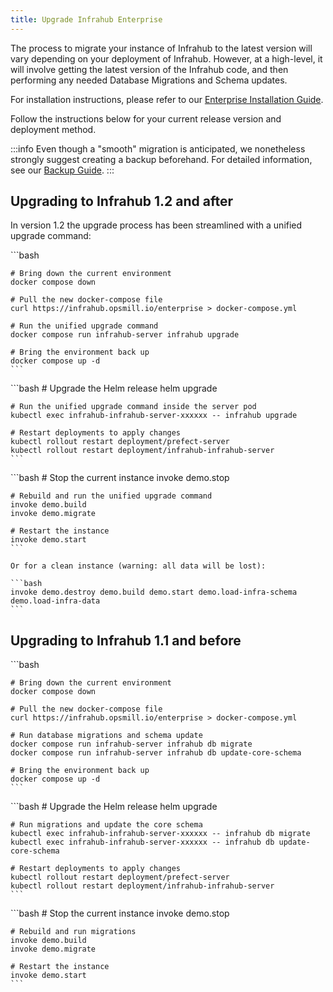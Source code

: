 ```yaml
---
title: Upgrade Infrahub Enterprise
---
```



The process to migrate your instance of Infrahub to the latest version will vary depending on your deployment of Infrahub.
However, at a high-level, it will involve getting the latest version of the Infrahub code, and then performing any needed Database Migrations and Schema updates.

For installation instructions, please refer to our [Enterprise Installation Guide](./installation-enterprise).

Follow the instructions below for your current release version and deployment method.

:::info
Even though a "smooth" migration is anticipated, we nonetheless strongly suggest creating a backup beforehand.
For detailed information, see our [Backup Guide](./database-backup).
:::

## Upgrading to Infrahub 1.2 and after

In version 1.2 the upgrade process has been streamlined with a unified upgrade command:

<Tabs>
  <TabItem value="docker" label="Docker" default>
    ```bash

    # Bring down the current environment
    docker compose down

    # Pull the new docker-compose file
    curl https://infrahub.opsmill.io/enterprise > docker-compose.yml

    # Run the unified upgrade command
    docker compose run infrahub-server infrahub upgrade

    # Bring the environment back up
    docker compose up -d
    ```
  </TabItem>
  <TabItem value="helm" label="Helm">
    ```bash
    # Upgrade the Helm release
    helm upgrade

    # Run the unified upgrade command inside the server pod
    kubectl exec infrahub-infrahub-server-xxxxxx -- infrahub upgrade

    # Restart deployments to apply changes
    kubectl rollout restart deployment/prefect-server
    kubectl rollout restart deployment/infrahub-infrahub-server
    ```
  </TabItem>
  <TabItem value="devdemo" label="Dev/Demo">
    ```bash
    # Stop the current instance
    invoke demo.stop

    # Rebuild and run the unified upgrade command
    invoke demo.build
    invoke demo.migrate

    # Restart the instance
    invoke demo.start
    ```

    Or for a clean instance (warning: all data will be lost):

    ```bash
    invoke demo.destroy demo.build demo.start demo.load-infra-schema demo.load-infra-data
    ```
  </TabItem>
</Tabs>

## Upgrading to Infrahub 1.1 and before

<Tabs>
  <TabItem value="docker" label="Docker" default>
    ```bash

    # Bring down the current environment
    docker compose down

    # Pull the new docker-compose file
    curl https://infrahub.opsmill.io/enterprise > docker-compose.yml

    # Run database migrations and schema update
    docker compose run infrahub-server infrahub db migrate
    docker compose run infrahub-server infrahub db update-core-schema

    # Bring the environment back up
    docker compose up -d
    ```
  </TabItem>
  <TabItem value="helm" label="Helm">
    ```bash
    # Upgrade the Helm release
    helm upgrade

    # Run migrations and update the core schema
    kubectl exec infrahub-infrahub-server-xxxxxx -- infrahub db migrate
    kubectl exec infrahub-infrahub-server-xxxxxx -- infrahub db update-core-schema

    # Restart deployments to apply changes
    kubectl rollout restart deployment/prefect-server
    kubectl rollout restart deployment/infrahub-infrahub-server
    ```
  </TabItem>
  <TabItem value="devdemo" label="Dev/Demo">
    ```bash
    # Stop the current instance
    invoke demo.stop

    # Rebuild and run migrations
    invoke demo.build
    invoke demo.migrate

    # Restart the instance
    invoke demo.start
    ```
  </TabItem>
</Tabs>
